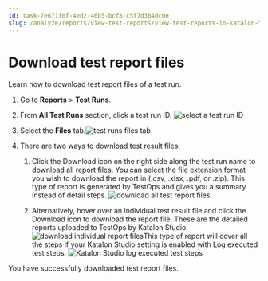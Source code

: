 ```yaml
---
id: task-7e671f0f-4ed2-46b5-bcf8-c5f7d364dc0e
slug: /analyze/reports/view-test-reports/view-test-reports-in-katalon-testops/view-test-run-results/view-test-results-and-execution-logs-in-katalon-testops/download-test-report-files
---
```


# Download test report files

Learn how to download test report files of a test run.

1.  Go to **Reports** &gt; **Test Runs**.

2.  From **All Test Runs** section, click a test run ID. <img src="/doc_images/Documents/Analyze/Reports/View_Test_Reports/View_reports_in_TestOps/View_test_run_results/View_test_run_results_and_execution_logs/Test_run_summary/Image/TO-Reports-select_a_test_run_ID.png" alt="select a test run ID" />

3.  Select the **Files** tab.<img src="/doc_images/Documents/Analyze/Reports/View_Test_Reports/View_reports_in_TestOps/View_test_run_results/View_test_run_results_and_execution_logs/Download_test_report_file/Image/TO-Reports-Test_Runs-Files.png" alt="test runs files tab" />

4.  There are two ways to download test result files:

    1.  Click the Download icon on the right side along the test run name to download all report files. You can select the file extension format you wish to download the report in \(.csv, .xlsx, .pdf, or .zip\). This type of report is generated by TestOps and gives you a summary instead of detail steps. <img src="/doc_images/Documents/Analyze/Reports/View_Test_Reports/View_reports_in_TestOps/View_test_run_results/View_test_run_results_and_execution_logs/Image/TO-Reports-Download_all_.png" alt="download all test report files" />

    2.  Alternatively, hover over an individual test result file and click the Download icon to download the report file. These are the detailed reports uploaded to TestOps by Katalon Studio. <img src="/doc_images/Documents/Analyze/Reports/View_Test_Reports/View_reports_in_TestOps/View_test_run_results/View_test_run_results_and_execution_logs/Download_test_report_file/Image/TO-Reports-Test_Runs-download_individual_file.png" alt="download individual report files" />This type of report will cover all the steps if your Katalon Studio setting is enabled with Log executed test steps. <img src="/doc_images/Documents/Analyze/Reports/View_Test_Reports/View_reports_in_TestOps/View_test_run_results/View_test_run_results_and_execution_logs/Download_test_report_file/Image/KStudio-_log_executed_test_steps.jpeg" width={500} alt="Katalon Studio log executed test steps" />


You have successfully downloaded test report files.